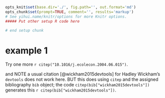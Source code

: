 ```r
opts_knit$set(base.dir='./', fig.path='', out.format='md')
opts_chunk$set(prompt=TRUE, comment='', results='markup')
# See yihui.name/knitr/options for more Knitr options.
##### Put other setup R code here

# end setup chunk
```
# example 1

Try one more `r citep("10.1016/j.ecolecon.2004.06.015")`.

and NOTE a usual citation [@wickham2015devtools] for Hadley Wickham's `devtools` does not work here. BUT this does using `citep` and the assigned bibliography `bib` object; the code `citep(bib["wickham2015devtools"])` generates this `r citep(bib["wickham2015devtools"])`.




